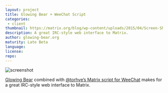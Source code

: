 ```yaml
---
layout: project
title: Glowing Bear + WeeChat Script
categories: 
 - client
thumbnail: https://matrix.org/blog/wp-content/uploads/2015/04/Screen-Shot-2015-04-21-at-17.36.43-400x284.png
description: A great IRC-style web interface to Matrix.
author: glowing-bear.org
maturity: Late Beta
language: 
license: 
repo: 
---
```


![screenshot](https://matrix.org/blog/wp-content/uploads/2015/04/Screen-Shot-2015-04-21-at-17.36.43-1080x581.png "{{ page.title }}")

[Glowing Bear](https://glowing-bear.org/) combined with [@torhve’s Matrix script for WeeChat](./weechat.html) makes for a great IRC-style web interface to Matrix.
